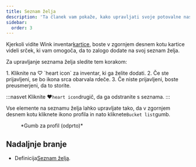 ```yaml
---
title: Seznam želja
description: 'Ta članek vam pokaže, kako upravljati svoje potovalne nastavitve na Winku'
sidebar:
  order: 3
---
```


Kjerkoli vidite Wink inventar[kartice](/studio/cards), boste v zgornjem desnem kotu kartice videli srček, ki vam omogoča, da to zalogo dodate na svoj seznam želja.

Za upravljanje seznama želja sledite tem korakom:

<Steps>
  1. Kliknite na ♡ `heart icon` za inventar, ki ga želite dodati.
  2. Če ste prijavljeni, se bo ikona srca obarvala rdeče.
  3. Če niste prijavljeni, boste preusmerjeni, da to storite.
</Steps>


:::nasvet
Kliknite ♥️`heart icon`drugič, da ga odstranite s seznama.
:::

Vse elemente na seznamu želja lahko upravljate tako, da v zgornjem desnem kotu kliknete ikono profila in nato kliknete`Bucket list`gumb.

<figure>
  <CloudinaryImage width="350" height="404" resize="scale" quality="best" alt="Gumb za račun po overitvi" src="academy/account-button-auth-open" errorImage="noimage_opaque_nyrtl0.png" />

  <figcaption>*Gumb za profil (odprto)*</figcaption>
</figure>


## Nadaljnje branje

* Definicija[Seznam želja](https://en.wikipedia.org/wiki/Bucket_list).

